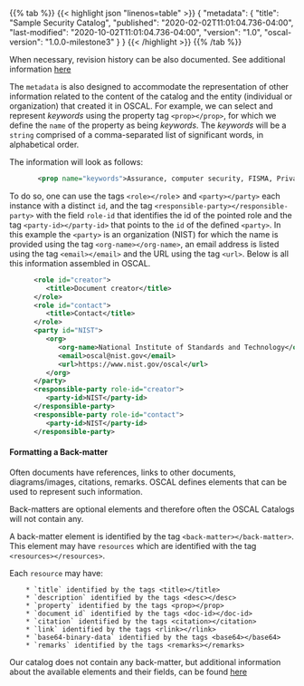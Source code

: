 {{% tab %}}
{{< highlight json "linenos=table" >}}
{
  "metadata": {
    "title": "Sample Security Catalog",
    "published": "2020-02-02T11:01:04.736-04:00",
    "last-modified": "2020-10-02T11:01:04.736-04:00",
    "version": "1.0",
    "oscal-version": "1.0.0-milestone3"
  }
}
{{< /highlight >}}
{{% /tab %}}




When necessary, revision history can be also documented. See additional information [here](https://pages.nist.gov/OSCAL/documentation/schema/catalog/xml-model-map/)

The `metadata` is also designed to accommodate the representation of other information related to the content of the catalog and the entity (individual or organization) that created it in OSCAL.
For example, we can select and represent *keywords* using the property tag `<prop></prop>`, for which we define the `name` of the property as being *keywords*.
The *keywords* will be a `string` comprised of a comma-separated list of significant words, in alphabetical order.

The information will look as follows:
```xml
       <prop name="keywords">Assurance, computer security, FISMA, Privacy Act, Risk Management Framework, security controls, security requirements</prop>
```

To do so, one can use the tags `<role></role`> and `<party></party>` each instance with a distinct `id`, and the tag `<responsible-party></responsible-party>` with the field `role-id` that identifies the id of the pointed role and the tag `<party-id></party-id>` that points to the `id` of the defined `<party>`.
In this example the `<party>` is an organization (NIST) for which the name is provided using the tag `<org-name></org-name>`, an email address is listed using the tag `<email></email>` and the URL using the tag `<url>`.
Below is all this information assembled in OSCAL.

```xml
      <role id="creator">
         <title>Document creator</title>
      </role>
      <role id="contact">
         <title>Contact</title>
      </role>
      <party id="NIST">
         <org>
            <org-name>National Institute of Standards and Technology</org-name>
            <email>oscal@nist.gov</email>
            <url>https://www.nist.gov/oscal</url>
         </org>
      </party>
      <responsible-party role-id="creator">
         <party-id>NIST</party-id>
      </responsible-party>
      <responsible-party role-id="contact">
         <party-id>NIST</party-id>
      </responsible-party>
```

#### Formatting a Back-matter

Often documents have references, links to other documents, diagrams/images, citations, remarks.
OSCAL defines elements that can be used to represent such information.

Back-matters are optional elements and therefore often the OSCAL Catalogs will not contain any.

A back-matter element is identified by the tag `<back-matter></back-matter>`.
This element may have `resources` which are identified with the tag `<resources></resources>`.

Each `resource` may have:

```
    * `title` identified by the tags <title></title>
    * `description` identified by the tags <desc></desc>
    * `property` identified by the tags <prop></prop>
    * `document id` identified by the tags <doc-id></doc-id>
    * `citation` identified by the tags <citation></citation>
    * `link` identified by the tags <rlink></rlink>
    * `base64-binary-data` identified by the tags <base64></base64>
    * `remarks` identified by the tags <remarks></remarks>
```
Our catalog does not contain any back-matter, but additional information about the available
elements and their fields, can be found [here](https://pages.nist.gov/OSCAL/documentation/schema/catalog/xml-model-map/)
